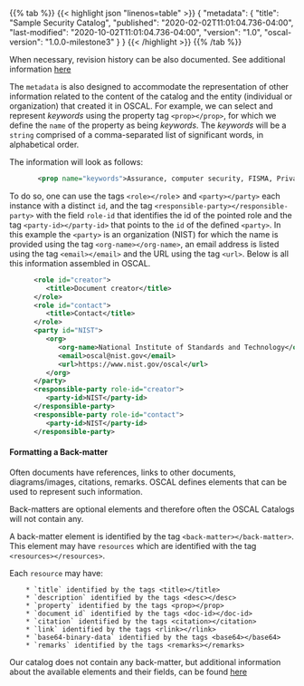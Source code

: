 {{% tab %}}
{{< highlight json "linenos=table" >}}
{
  "metadata": {
    "title": "Sample Security Catalog",
    "published": "2020-02-02T11:01:04.736-04:00",
    "last-modified": "2020-10-02T11:01:04.736-04:00",
    "version": "1.0",
    "oscal-version": "1.0.0-milestone3"
  }
}
{{< /highlight >}}
{{% /tab %}}




When necessary, revision history can be also documented. See additional information [here](https://pages.nist.gov/OSCAL/documentation/schema/catalog/xml-model-map/)

The `metadata` is also designed to accommodate the representation of other information related to the content of the catalog and the entity (individual or organization) that created it in OSCAL.
For example, we can select and represent *keywords* using the property tag `<prop></prop>`, for which we define the `name` of the property as being *keywords*.
The *keywords* will be a `string` comprised of a comma-separated list of significant words, in alphabetical order.

The information will look as follows:
```xml
       <prop name="keywords">Assurance, computer security, FISMA, Privacy Act, Risk Management Framework, security controls, security requirements</prop>
```

To do so, one can use the tags `<role></role`> and `<party></party>` each instance with a distinct `id`, and the tag `<responsible-party></responsible-party>` with the field `role-id` that identifies the id of the pointed role and the tag `<party-id></party-id>` that points to the `id` of the defined `<party>`.
In this example the `<party>` is an organization (NIST) for which the name is provided using the tag `<org-name></org-name>`, an email address is listed using the tag `<email></email>` and the URL using the tag `<url>`.
Below is all this information assembled in OSCAL.

```xml
      <role id="creator">
         <title>Document creator</title>
      </role>
      <role id="contact">
         <title>Contact</title>
      </role>
      <party id="NIST">
         <org>
            <org-name>National Institute of Standards and Technology</org-name>
            <email>oscal@nist.gov</email>
            <url>https://www.nist.gov/oscal</url>
         </org>
      </party>
      <responsible-party role-id="creator">
         <party-id>NIST</party-id>
      </responsible-party>
      <responsible-party role-id="contact">
         <party-id>NIST</party-id>
      </responsible-party>
```

#### Formatting a Back-matter

Often documents have references, links to other documents, diagrams/images, citations, remarks.
OSCAL defines elements that can be used to represent such information.

Back-matters are optional elements and therefore often the OSCAL Catalogs will not contain any.

A back-matter element is identified by the tag `<back-matter></back-matter>`.
This element may have `resources` which are identified with the tag `<resources></resources>`.

Each `resource` may have:

```
    * `title` identified by the tags <title></title>
    * `description` identified by the tags <desc></desc>
    * `property` identified by the tags <prop></prop>
    * `document id` identified by the tags <doc-id></doc-id>
    * `citation` identified by the tags <citation></citation>
    * `link` identified by the tags <rlink></rlink>
    * `base64-binary-data` identified by the tags <base64></base64>
    * `remarks` identified by the tags <remarks></remarks>
```
Our catalog does not contain any back-matter, but additional information about the available
elements and their fields, can be found [here](https://pages.nist.gov/OSCAL/documentation/schema/catalog/xml-model-map/)
